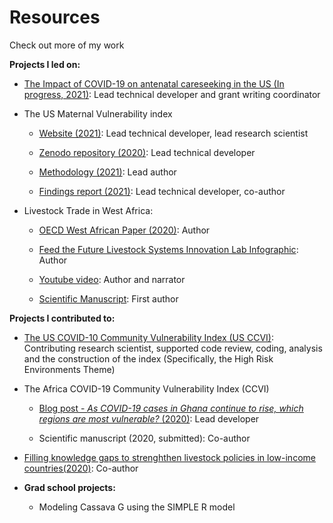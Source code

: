 # Resources

Check out more of my work

**Projects I led on:**


* [The Impact of COVID-19 on antenatal careseeking in the US (In progress, 2021)](https://healthcostinstitute.org/in-the-news/winners-of-covid-19-research-accelerator-grants-announced): Lead technical developer and grant writing coordinator


* The US Maternal Vulnerability index

  * [Website (2021)](https://www.mvi.surgoventures.org): Lead technical developer, lead research scientist
  * [Zenodo repository (2020)](https://zenodo.org/record/5590225#.YYfGd5pBw2w): Lead technical developer
  * [Methodology (2021)](https://mvi-us.s3.amazonaws.com/assets/SurgoVentures_MVI_Methodology_Jul2021.pdf): Lead author

  * [Findings report (2021)](https://surgoventures.org/resource-library/getting-hyperlocal-to-improve-outcomes-achieve-racial-equity-in-maternal-health-the-us-maternal-vulnerability-index): Lead technical developer, co-author


* Livestock Trade in West Africa:

  * [OECD West African Paper (2020)](https://read.oecd.org/10.1787/f8c71341-en?format=pdf): Author

  * [Feed the Future Livestock Systems Innovation Lab Infographic](https://github.com/vvalerioh/valerio-portfolio/blob/main/assets/INFOGRAPHIC_Valerio_Mapping_Regional_Patterns_Livestock_Trade_West_Africa_approved-2020.06.10%20(1).pdf): Author

  * [Youtube video](https://www.youtube.com/watch?v=yYDZfLe5aSs): Author and narrator

  * [Scientific Manuscript](https://journals.plos.org/plosone/article?id=10.1371/journal.pone.0232681): First author


**Projects I contributed to:**

* [The US COVID-10 Community Vulnerability Index (US CCVI)](https://precisionforcovid.org/ccvi): Contributing research scientist, supported code review, coding, analysis and the construction of the index (Specifically, the High Risk Environments Theme)


* The Africa COVID-19 Community Vulnerability Index (CCVI)

  * [Blog post - _As COVID-19 cases in Ghana continue to rise, which regions are most vulnerable?_ (2020)](https://surgoventures.medium.com/as-covid-19-cases-in-ghana-continue-to-rise-which-regions-are-most-vulnerable-2be1e6940c17): Lead developer

  * Scientific manuscript (2020, submitted): Co-author


* [Filling knowledge gaps to strenghthen livestock policies in low-income countries(2020)](https://linkinghub.elsevier.com/retrieve/pii/S2211912420300821): Co-author


* **Grad school projects:**

  * Modeling Cassava G using the SIMPLE R model
